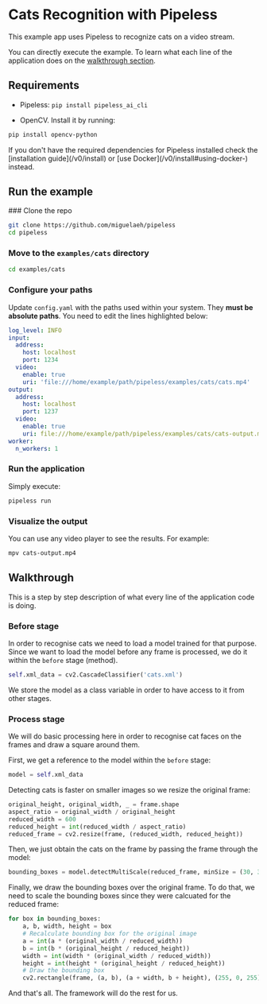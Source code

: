 # Cats Recognition with Pipeless

This example app uses Pipeless to recognize cats on a video stream.

You can directly execute the example. To learn what each line of the application does on the [walkthrough section](#walkthrough).


## Requirements

* Pipeless: `pip install pipeless_ai_cli`

* OpenCV. Install it by running:

```bash copy
pip install opencv-python
```

<Callout>
    If you don't have the required dependencies for Pipeless installed check the [installation guide](/v0/install) or [use Docker](/v0/install#using-docker-) instead.
</Callout>

## Run the example

<Steps>
### Clone the repo

```bash copy
git clone https://github.com/miguelaeh/pipeless
cd pipeless
```

### Move to the `examples/cats` directory

``` bash copy
cd examples/cats
```

### Configure your paths

Update `config.yaml` with the paths used within your system. They **must be absolute paths**. You need to edit the lines highlighted below:

```yaml {8,15}filename="config.yaml"
log_level: INFO
input:
  address:
    host: localhost
    port: 1234
  video:
    enable: true
    uri: 'file:///home/example/path/pipeless/examples/cats/cats.mp4'
output:
  address:
    host: localhost
    port: 1237
  video:
    enable: true
    uri: file:///home/example/path/pipeless/examples/cats/cats-output.mp4
worker:
  n_workers: 1
```

### Run the application

Simply execute:

```bash copy
pipeless run
```

### Visualize the output

You can use any video player to see the results. For example:

```bash copy
mpv cats-output.mp4
```

</Steps>

## Walkthrough

This is a step by step description of what every line of the application code is doing.

### Before stage

In order to recognise cats we need to load a model trained for that purpose.
Since we want to load the model before any frame is processed, we do it within the `before` stage (method).

```python copy
self.xml_data = cv2.CascadeClassifier('cats.xml')
```

We store the model as a class variable in order to have access to it from other stages.

### Process stage

We will do basic processing here in order to recognise cat faces on the frames and draw a square around them.

First, we get a reference to the model within the `before` stage:

```python copy
model = self.xml_data
```

Detecting cats is faster on smaller images so we resize the original frame:

```python copy
original_height, original_width, _ = frame.shape
aspect_ratio = original_width / original_height
reduced_width = 600
reduced_height = int(reduced_width / aspect_ratio)
reduced_frame = cv2.resize(frame, (reduced_width, reduced_height))
```

Then, we just obtain the cats on the frame by passing the frame through the model:

```python copy
bounding_boxes = model.detectMultiScale(reduced_frame, minSize = (30, 30))
```

Finally, we draw the bounding boxes over the original frame. To do that, we need to scale the bounding boxes since they were calcuated for the reduced frame:

```python copy
for box in bounding_boxes:
    a, b, width, height = box
    # Recalculate bounding box for the original image
    a = int(a * (original_width / reduced_width))
    b = int(b * (original_height / reduced_height))
    width = int(width * (original_width / reduced_width))
    height = int(height * (original_height / reduced_height))
    # Draw the bounding box
    cv2.rectangle(frame, (a, b), (a + width, b + height), (255, 0, 255), 2)
```

And that's all. The framework will do the rest for us.